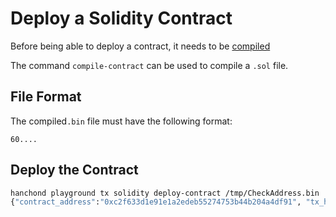 # Deploy a Solidity Contract

Before being able to deploy a contract, it needs to be [compiled](/hanchond/playground/tx/solidity/compile)

The command `compile-contract` can be used to compile a `.sol` file.

## File Format

The compiled`.bin` file must have the following format:

```bin
60....
```

## Deploy the Contract

```bash
hanchond playground tx solidity deploy-contract /tmp/CheckAddress.bin
{"contract_address":"0xc2f633d1e91e1a2edeb55274753b44b204a4df91", "tx_hash":"0xa0a473953fb8ff88cbd7f63c956992d2621a7fbc47a6ba59427ef8482a0baf9f"}
```
